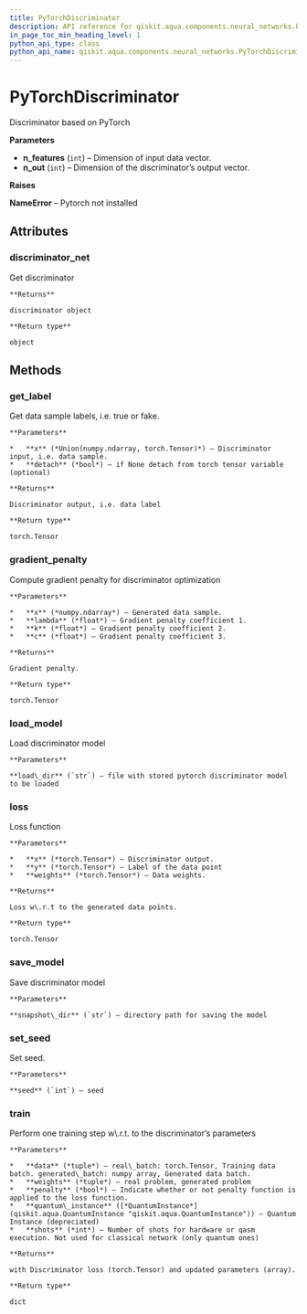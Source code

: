 ```yaml
---
title: PyTorchDiscriminator
description: API reference for qiskit.aqua.components.neural_networks.PyTorchDiscriminator
in_page_toc_min_heading_level: 1
python_api_type: class
python_api_name: qiskit.aqua.components.neural_networks.PyTorchDiscriminator
---
```


# PyTorchDiscriminator

<Class id="qiskit.aqua.components.neural_networks.PyTorchDiscriminator" isDedicatedPage={true} github="https://github.com/qiskit-community/qiskit-aqua/tree/stable/0.7/qiskit/aqua/components/neural_networks/pytorch_discriminator.py" signature="PyTorchDiscriminator(n_features=1, n_out=1)">
  Discriminator based on PyTorch

  **Parameters**

  *   **n\_features** (`int`) – Dimension of input data vector.
  *   **n\_out** (`int`) – Dimension of the discriminator’s output vector.

  **Raises**

  **NameError** – Pytorch not installed

  ## Attributes

  ### discriminator\_net

  <Attribute id="qiskit.aqua.components.neural_networks.PyTorchDiscriminator.discriminator_net">
    Get discriminator

    **Returns**

    discriminator object

    **Return type**

    object
  </Attribute>

  ## Methods

  ### get\_label

  <Function id="qiskit.aqua.components.neural_networks.PyTorchDiscriminator.get_label" signature="PyTorchDiscriminator.get_label(x, detach=False)">
    Get data sample labels, i.e. true or fake.

    **Parameters**

    *   **x** (*Union(numpy.ndarray, torch.Tensor)*) – Discriminator input, i.e. data sample.
    *   **detach** (*bool*) – if None detach from torch tensor variable (optional)

    **Returns**

    Discriminator output, i.e. data label

    **Return type**

    torch.Tensor
  </Function>

  ### gradient\_penalty

  <Function id="qiskit.aqua.components.neural_networks.PyTorchDiscriminator.gradient_penalty" signature="PyTorchDiscriminator.gradient_penalty(x, lambda_=5.0, k=0.01, c=1.0)">
    Compute gradient penalty for discriminator optimization

    **Parameters**

    *   **x** (*numpy.ndarray*) – Generated data sample.
    *   **lambda** (*float*) – Gradient penalty coefficient 1.
    *   **k** (*float*) – Gradient penalty coefficient 2.
    *   **c** (*float*) – Gradient penalty coefficient 3.

    **Returns**

    Gradient penalty.

    **Return type**

    torch.Tensor
  </Function>

  ### load\_model

  <Function id="qiskit.aqua.components.neural_networks.PyTorchDiscriminator.load_model" signature="PyTorchDiscriminator.load_model(load_dir)">
    Load discriminator model

    **Parameters**

    **load\_dir** (`str`) – file with stored pytorch discriminator model to be loaded
  </Function>

  ### loss

  <Function id="qiskit.aqua.components.neural_networks.PyTorchDiscriminator.loss" signature="PyTorchDiscriminator.loss(x, y, weights=None)">
    Loss function

    **Parameters**

    *   **x** (*torch.Tensor*) – Discriminator output.
    *   **y** (*torch.Tensor*) – Label of the data point
    *   **weights** (*torch.Tensor*) – Data weights.

    **Returns**

    Loss w\.r.t to the generated data points.

    **Return type**

    torch.Tensor
  </Function>

  ### save\_model

  <Function id="qiskit.aqua.components.neural_networks.PyTorchDiscriminator.save_model" signature="PyTorchDiscriminator.save_model(snapshot_dir)">
    Save discriminator model

    **Parameters**

    **snapshot\_dir** (`str`) – directory path for saving the model
  </Function>

  ### set\_seed

  <Function id="qiskit.aqua.components.neural_networks.PyTorchDiscriminator.set_seed" signature="PyTorchDiscriminator.set_seed(seed)">
    Set seed.

    **Parameters**

    **seed** (`int`) – seed
  </Function>

  ### train

  <Function id="qiskit.aqua.components.neural_networks.PyTorchDiscriminator.train" signature="PyTorchDiscriminator.train(data, weights, penalty=True, quantum_instance=None, shots=None)">
    Perform one training step w\.r.t. to the discriminator’s parameters

    **Parameters**

    *   **data** (*tuple*) – real\_batch: torch.Tensor, Training data batch. generated\_batch: numpy array, Generated data batch.
    *   **weights** (*tuple*) – real problem, generated problem
    *   **penalty** (*bool*) – Indicate whether or not penalty function is applied to the loss function.
    *   **quantum\_instance** ([*QuantumInstance*](qiskit.aqua.QuantumInstance "qiskit.aqua.QuantumInstance")) – Quantum Instance (depreciated)
    *   **shots** (*int*) – Number of shots for hardware or qasm execution. Not used for classical network (only quantum ones)

    **Returns**

    with Discriminator loss (torch.Tensor) and updated parameters (array).

    **Return type**

    dict
  </Function>
</Class>

